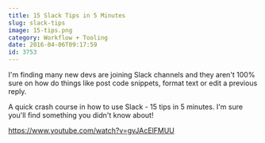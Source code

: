 ```yaml
---
title: 15 Slack Tips in 5 Minutes
slug: slack-tips
image: 15-tips.png
category: Workflow + Tooling
date: 2016-04-06T09:17:59
id: 3753
---
```


I'm finding many new devs are joining Slack channels and they aren't 100% sure on how do things like post code snippets, format text or edit a previous reply.

A quick crash course in how to use Slack - 15 tips in 5 minutes. I'm sure you'll find something you didn't know about!

https://www.youtube.com/watch?v=gvJAcElFMUU